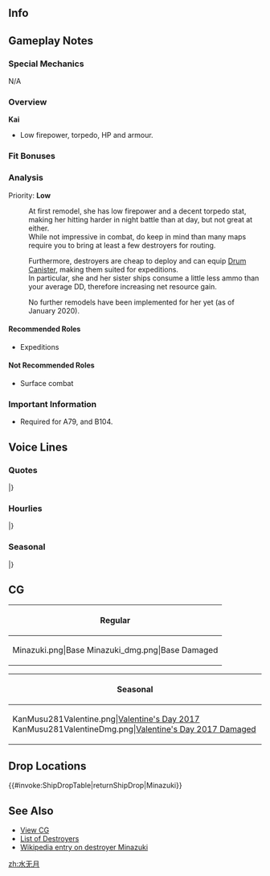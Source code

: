 ==Info==
{{KanmusuInfo|ID=281}}
{{KanmusuInfo|ID=281a}}

==Gameplay Notes==
===Special Mechanics===
N/A

===Overview===
'''Kai'''
* Low firepower, torpedo, HP and armour.

===Fit Bonuses===
{{:{{BASEPAGENAME}}/Equipment Bonuses}}
{{clear}}

===Analysis===
Priority: '''Low'''

:At first remodel, she has low firepower and a decent torpedo stat, making her hitting harder in night battle than at day, but not great at either.
:While not impressive in combat, do keep in mind than many maps require you to bring at least a few destroyers for routing.

:Furthermore, destroyers are cheap to deploy and can equip [[Drum Canister]], making them suited for expeditions.
:In particular, she and her sister ships consume a little less ammo than your average DD, therefore increasing net resource gain.

:No further remodels have been implemented for her yet (as of January 2020). 



====Recommended Roles====
* Expeditions

====Not Recommended Roles====
* Surface combat

===Important Information===
* Required for A79, and B104.

==Voice Lines==
===Quotes===
{{ShipquoteHeader}}
{{ShipquoteKai
| scenario = Introduction
| origin = 睦月型駆逐艦、その六番艦、水無月だよ。遅れてごめん。司令官、よろしくね！……えへへ。
| translation = 6th ship of the Mutsuki-class, Minazuki. Sorry I'm late. Pleased take good care of me commander! ...Ehehe.
| audio = Minazuki-Intro.mp3
}}
{{ShipquoteKai
| scenario = Introduction
| kai = yes
| origin = 睦月型駆逐艦、その六番艦、水無月だよ。司令官、今日も元気に行こう。よろしくねっ♪
| translation = 6th ship of the Mutsuki-class, Minazuki. Commander, let's be energetic today too. Please take good care of me.
| audio = MinazukiKai-Intro.mp3
}}
{{ShipquoteKai
| scenario = Library
| origin = 睦月型駆逐艦、その六番艦、水無月だよ。
横須賀の近く、浦賀で生まれたんだ。睦月型の姉や妹達と共に、緒戦の戦いに参加したんだ。船団護衛も何度も務めたよ。
ん？潜水艦？あれはやっかいな相手だよね。うん、わかるよ。
| translation = I'm the 6th ship of the Mutsuki-class, Minazuki. 
I was born in Uraga near Yokosuka. Along with my older and younger Mutsuki-class sisters, I participated in battles at the start of the war. I also served as a convoy escort lots of times. 
Hmm? Submarines? They're really annoying enemies. Yup, I understand. 
| audio = Minazuki-Library.mp3
}}
{{ShipquoteKai
| scenario = Secretary 1
| origin = ん？ 呼んだかい？ いいよ。
| translation = Hmmm? Did you call me? Ok.
| audio = Minazuki-Sec1.mp3
}}
{{ShipquoteKai
| scenario = Secretary 2
| origin = さっちん？ ……あっ、違った。ううん、何でもないよ。えへへへ。
| translation = Satchin? ...Ah, my mistake. No, it's nothing. Ehehehe.
| audio = Minazuki-Sec2.mp3
}}
{{ShipquoteKai
| scenario = Secretary 3
| origin = 司令官、どうしたのさ？ お腹でも空いた？仕方ない、何か作ってあげよか？いいよ。
| translation = Commander, what's wrong? You're hungry? It can't be helped, shall I go make something? It's fine.
| audio = Minazuki-Sec3.mp3
}}
{{ShipquoteKai
| scenario = Secretary Idle
| origin = おーい。ねぇ、ねぇねぇねぇ、ねーえーっ！ あれ？ 司令官、聞こえてないのかなぁ。……なんか忙しそうだ。仕方ない、さっちんのところでも行ってようかな。よっこいしょ、っと。
| translation = Hoy~. Hey, heyheyhey, heeeey~! Huh? I wonder if the commander didn't hear... He looks busy. It can't be helped, I'll go over to Satchin's. Off I go~
| audio = Minazuki-SecIdle.mp3
}}
{{ShipquoteKai
| scenario = Wedding
| origin = 司令官なに？呼んだ？お。。。そう。。。何あらたまて？えへへ〜何がくれるの？いねいね〜何々。。。あ、これ？開けていいの？じゃあ開けるよ。わあ〜これまじですか？おほわ〜
| translation = What is it Commander? You called? Oh... what... are you up to? Ehehe~ What have you got there for me? That's really nice, what is it... Ah, this? Can I open it? Right, I'll open it. Whoa~ is this real? Whoaaaah~
| audio = Minazuki-Wedding.mp3
}}
{{ShipquoteKai
| scenario = Secretary (Married)
| origin = どうしたの？なんか疲れてるみたいだ。司令官元気ないね。えへ。よし、元気にしてあげるよ。えへへ〜どうだ？え、まだまだ？よし、本気で行くよ〜！
| translation = What's wrong? You look a bit tired. You don't look very good Commander. Ehe~ Right, I'll cheer you up. Ehehe~ How's that? Eh, not enough? Right, I'll do it seriously now~!
| audio = Minazuki-SecMarried.mp3
}}
{{ShipquoteKai
| scenario = Player's Score
| origin = そうかぁ。情報だね。持ってきたげるよ！ 待ってて。ふふっ……はいっ。
| translation = Is that so, information huh. I'll bring it right away! Wait here ok. Huff huff... here~.
| audio = Minazuki-PlayerScore.mp3
}}
{{ShipquoteKai
| scenario = Joining the Fleet
| origin = 睦月型駆逐艦、水無月。出ま～す、えへへ。
| translation = Mutsuki-class destroyer, Minazuki. Setting off. Ehehe.
| audio = Minazuki-JoinFleet.mp3
}}
{{ShipquoteKai
| scenario = Equipment 1
| origin = いいねこれ、うれしいよ。... えへへへ。
| translation = This is good, I'm happy... Ehehehe. 
| audio = Minazuki-Equip1.mp3
}}
{{ShipquoteKai
| scenario = Equipment 2
| origin = おぉ～、なるほどね。そう来たかぁ。
| translation = Ooooh~ I get it now. So this is how it works.
| audio = Minazuki-Equip2.mp3
}}
{{ShipquoteKai
| scenario = Equipment 2
| kai = yes
| origin = おぉ～、なるほどね。そう来たかぁ。ふむふむ。
| translation = Ooooh~ I get it now. So this is how it works. I see, I see.
| audio = MinazukiKai-Equip2.mp3
}}
{{ShipquoteKai
| scenario = Equipment 3
| origin = あはっ！ いいねいいねー！
| translation = Aha! This is great~!
| audio = Minazuki-Equip3.mp3
}}
{{ShipquoteKai
| scenario = Supply
| origin = 頂くね、...えへへへ
| translation = I got it... Ehehehe.
| audio = Minazuki-Supply.mp3
}}
{{ShipquoteKai
| scenario = Docking (Minor)
| origin = ごめん、ちょっとお風呂。司令官……覗くなよ？ って、しないかぁ。
| translation = Sorry, I'll take a short bath. Commander... no peeking OK? Oh, he's gone.
| audio = Minazuki-DockMinor.mp3
}}
{{ShipquoteKai
| scenario = Docking (Major)
| origin = あー、ごめん。ちょっとまずいね、これ。綺麗にするから待ってて。ふぇぇ……。
| translation = Ah, sorry. This is a bit bad huh. I'll go clean myself up so please wait. Fueee~
| audio = Minazuki-DockMajor.mp3
}}
{{ShipquoteKai
| scenario = Construction
| origin = 司令官、新造艦だよ！ 嬉しいねぇ。
| translation = Commander, it's a newly built ship! I'm so happy.
| audio = Minazuki-Construction.mp3
}}
{{ShipquoteKai
| scenario = Return from Sortie
| origin = 司令官、艦隊、戻ったよ！ みんなの無事が、何よりだよね。
| translation = Commander, the fleet is back! Above all, everyone is safe.
| audio = Minazuki-SortieReturn.mp3
}}
{{ShipquoteKai
| scenario = Starting a Sortie
| origin = 艦隊旗艦、駆逐艦水無月。抜錨だよっ！ みんな、続いてねっ！
| translation = Fleet flagship, destroyer Minazuki, setting sail! Everyone, follow me!
| audio = Minazuki-Sortie.mp3
}}
{{ShipquoteKai
| scenario = Starting a Battle
| origin = 敵さん、発見しちゃった……。仕方ない、行くよっ！ みんな、いーい？
| translation = Enemy spotted... It can't be helped, let's go! Alright everyone?
| audio = Minazuki-BattleStart.mp3
}}
{{ShipquoteKai
| scenario = Attack
| origin = 船団護衛じゃない、艦隊戦だよ！ 大丈夫、落ち着けって。よし、いっけぇー！
| translation = This isn't a convoy escort but a naval battle! I'm fine, I'm calm. Alright, let's go~!
| audio = Minazuki-Attack.mp3
}}
{{ShipquoteKai
| scenario = Night Battle Attack
| origin = 敵の潜水艦でも、水上艦でも、今度は……負けないよっ！
| translation = This time... I won't lose even against submarines or surface ships! 
| audio = Minazuki-NightAttack.mp3
}}
{{ShipquoteKai
| scenario = Night Battle
| origin = 追撃だね。分かった、やってみる！ 艦隊、再集結！ 水無月と突撃だよ！
| translation = It's a pursuit. I get it, let's do it! Fleet, form up! Follow me with the attack!
| audio = Minazuki-NightBattle.mp3
}}
{{ShipquoteKai
| scenario = MVP
| origin = えっへへへっ！ 活躍しちゃった？ やるなぁ、自分！ 睦月型やるやるぅ！ もっと褒めていいよ！ ふふっ。
| translation = Ehehehe~! I had the best efforts? Go me! The Mutsuki-class can do it! Praise me more! Fufu~
| audio = Minazuki-MVP.mp3
}}
{{ShipquoteKai
| scenario = Minor Damage 1
| origin = うわーうぐー
| translation = Whoa~ Urgh~
| audio = Minazuki-MinorDamage1.mp3
}}
{{ShipquoteKai
| scenario = Minor Damage 2
| origin = 行ったい！もう、水無月起こるよ！
| translation = That hurts! Man, I'll get angry!
| audio = Minazuki-MinorDamage2.mp3
}}
{{ShipquoteKai
| scenario = Major Damage
| origin = いっつつ……。なんだよもう、サイアク！ まだ航行できるから、沈まないから！
| translation = Owow... What in the world, this is the worst! I can still move, I won't sink!
| audio = Minazuki-MajorDamage.mp3
}}
{{ShipquoteKai
| scenario = Sunk
| origin = え。。。沈んでる。。。嘘。。。さっちん、ふみちゃん。。。ごめん
| translation = Eh... I'm sinking... it can't be... Satchin, Fumi-chan... Sorry.
| audio = Minazuki-Sinking.mp3
}}
|}<references/>

{{clear}}

===Hourlies===
{{ShipquoteHeader | type = hourly}}
{{ShipquoteKai
| scenario = 00:00
| origin = 司令官、午前0時になったよ。今日は一緒に夜更かしだね。まぁ、水無月はいいよ？　ふひひ♪
| translation = Commander, it's midnight. Today we're staying up late together huh. Well, I'm fine with that. Fuhihi♪
| audio = MinazukiKai-0000.mp3
}}
{{ShipquoteKai
| scenario = 01:00
| origin = マルヒトマルマルだよ。真夜中だね。お茶でも入れよっか。いらない？　いる？　どっち？
| translation = It's 0100. It's the dead of hight huh. Want me to pour some tea? No? Yes? Which is it?
| audio = MinazukiKai-0100.mp3
}}
{{ShipquoteKai
| scenario = 02:00
| origin = マルフタぁマルマル。丑三つ時ってやつだね。司令官は幽霊とか信じる？　ぁあ、そう。ふーん、つまんないような、そうでもないような…
| translation = 0200. It's the hour of the cow now. Commander, do you believe in ghosts? Ah, is that so. Humph, that's boring, it's not even...
| audio = MinazukiKai-0200.mp3
}}
{{ShipquoteKai
| scenario = 03:00
| origin = あ、司令官寝てるかも。しめしめ♪　マルサンマル…なんだ、起きてるじゃん。つまんなんなー。あーもー！　寝ててくんないと！
| translation = Ah, looks like the commander is asleep. So far so good♪ 0300... oh he's awake. I'm bored~. Ah, no~! He went back to sleep! 
| audio = MinazukiKai-0300.mp3
}}
{{ShipquoteKai
| scenario = 04:00
| origin = 司令官、マルヨンマルマルになったよ。もうすぐ朝だねぇ。はうぅぅ、流石に眠いねー。こんどこそお茶淹れるよ。コーヒーが良いかな？　はーい♪
| translation = Commander, it's now 0400. It's almost morning. *yawn* I'm really sleepy. I'll brew the tea this time. Or is coffee better? Yay~♪
| audio = MinazukiKai-0400.mp3
}}
{{ShipquoteKai
| scenario = 05:00
| origin = マルゴーマルマル。はい、コーヒーどうぞ。司令官、ブラックでいいの？　オットナー♪　この香りいいよね。好きだな―、にひひ♪
| translation = 0500. Here is your coffee. Commander, is black ok? How grown up♪ This smell smell is nice. I like it~ nihihi♪
| audio = MinazukiKai-0500.mp3
}}
{{ShipquoteKai
| scenario = 06:00
| origin = マルロクマルマルだよ。朝だね。皆を起こしてくるよ。みんなー！　朝だよ―！　起きて―、起きてよー！　総員起こしだよー！！
| translation = It's 0600. It's morning. I'll go wake everyone. Everyone~! It's morning~! Wakey wakey~! All hands assemble~!!
| audio = MinazukiKai-0600.mp3
}}
{{ShipquoteKai
| scenario = 07:00
| origin = マルナナマルマル。朝食の時間だね。簡単なのだったら作るよ？　いーい、簡単で？　そう？　じゃあ、ちょっと待ってて。
| translation = 0700. It's time for breakfast. I'll go make a simple one OK? Is something simple fine? Is that so? Alright, please wait.
| audio = MinazukiKai-0700.mp3
}}
{{ShipquoteKai
| scenario = 08:00
| origin = マルハチマルマル。はい、簡単だけど朝食の用意出来たよ。ここに置くね？　うん、そう、朝からお茶漬け。このヤカンのお茶を…そう、ドバーってかけて。どう？
| translation = 0800. Here, the simple breakfast is ready. I'll leave it here ok? Oh, yeah, you want some ochazuke. There's a kettle of tea here... that's right, just pour it all in. How is it?<ref>Ochazuke is green tea poured over rice.</ref>
| audio = MinazukiKai-0800.mp3
}}
{{ShipquoteKai
| scenario = 09:00
| origin = マルキュウマルマルだよ。さぁ、朝食も済んだし、朝のお勤めと行きますか―。うふふ♪　任務から片付ける？　それとも遠征管理？　どうしよっか？
| translation = It's 0900. Ah, now that we're done with breakfast, let's get started on our morning duties. Ufufu~♪ Shall we get done with missions? Or managing expeditions? What should we do?
| audio = MinazukiKai-0900.mp3
}}
{{ShipquoteKai
| scenario = 10:00
| origin = ヒトマルマルマル。お、ふみちゃん。元気？ あ、そーお？ いいねいいね！ そうだね。 今度22駆みんなで、遠征とか行きたくない？すげ～長いやつとか。あははっ！
| translation = 1000. Ah, Fumi-chan. Are you doing well? Ah, is that so? That's great! That's right. Do you want to go on an expedition with the rest of us 22 DesDiv members? A reeeaaalllyy long one. Ahaha~!<ref>Minazuki was part of the 22nd Destroyer Division along with [[Nagatsuki]], [[Fumizuki]] and [[Satsuki]].</ref>
| audio = MinazukiKai-1000.mp3
}}
{{ShipquoteKai
| scenario = 11:00
| origin = ヒトヒトマルマルだけど……なんか、お腹空かない？ 司令官、どーお？ 流石に、朝がちょっと軽かったかなぁ。
| translation = It's only...1100, but somehow I'm feeling hungry? What should I do Commander? I guess breakfast might have been a bit too simple.
| audio = MinazukiKai-1100.mp3
}}
{{ShipquoteKai
| scenario = 12:00
| origin = ヒトフタマルマル！ さ、お昼ごはん！ どうしよう？ また簡単なの作ってもいいけど。そうそう、今伊良湖ちゃんも食堂やってるんだって。行ってみよっか！ ふふふっ。
| translation = 1200! Now, it's lunchtime! What should we do? I can make another simple meal. Oh that's right, Irako-chan is operating a cafeteria now. Let's go have a look! Fufufu~
| audio = MinazukiKai-1200.mp3
}}
{{ShipquoteKai
| scenario = 13:00
| origin = おなかいっぱーい。んあ、ヒトサンマルマル。司令官、ちょっと食べすぎちゃったねぇ。バルジが……うん。まだ、大丈夫。ふひひひ。
| translation = I'm full~. Ah, 1300. Commander, I think I ate a little too much. My bulge is... Yeah, I'm still fine. Fuhihihi.
| audio = MinazukiKai-1300.mp3
}}
{{ShipquoteKai
| scenario = 14:00
| origin = ヒトヨンマルマ……お、さっちん！ やっほー、元気してる？ そーお？ んーじゃあさぁ、秘書艦代わって？ ダメ？ あっ、司令官。なんで睨んでんの？ えへー……
| translation = 140... Oh, Sacchin! Yoohoo, are you doing well? Is that so? Hey, do you want to trade places and be the secretary ship? No? Ah, Commander, why are you staring? Ehe~...
| audio = MinazukiKai-1400.mp3
}}
{{ShipquoteKai
| scenario = 15:00
| origin = さっちんさぁ、今度ふみちゃんとながながと、みんな揃って遠征行かない？ すんげぇ長いやつ。豪華なおべんと持ってさ！ なんか楽しくない？ え、それもダメー？ちぇー。あ、ヒトゴーマルマルでした！
| translation = Hey Sacchin, next time, how about we go on an expedition together with Fumichan and Naganaga? A reaaaalllllyyy long one. Along with a luxurious bento! It sounds fun right? Eh, still a no? Tch. Ah, it's 1500.<ref>Sacchin = Satsuki; Fumichan = Fumizuki; Naganaga = Natatsuki</ref>
| audio = MinazukiKai-1500.mp3
}}
{{ShipquoteKai
| scenario = 16:00
| origin = ヒトロクマルマル。はぁ、何か疲れたねぇー、今日も。 ……え、まだ終わってない？ そうでしたー。いひひひー。
| translation = 1600. *Sigh*, I feel kind of tired, today is... Eh, it's not over? Is that right. Ihihihi~
| audio = MinazukiKai-1600.mp3
}}
{{ShipquoteKai
| scenario = 17:00
| origin = ヒトナナマルマルだよ、司令官！ ほらほら、夕焼けが綺麗だねぇ、あはっ。いいよね、夕焼けの海。好きなんだなぁ……えへへ。
| translation = It's 1700. Commander! Look at that, the sunset is beautiful right. Aha~. The sea at sunset is great isn't it. I like it... Ehehe.
| audio = MinazukiKai-1700.mp3
}}
{{ShipquoteKai
| scenario = 18:00
| origin = ヒトハチマルマルになったよ。今日もがんばらだね。艦隊を一旦港に戻そう。さて、夜は気合入れて作っちゃおうかなぁ。何を、って……夜ご飯だよ、夜ご飯！ 待ってて。
| translation = It's now 1800. We worked hard today. The fleet is returning to port. Now then, should I put all my efforts into making it. "Making what"... Dinner, dinner of course! Please wait.
| audio = MinazukiKai-1800.mp3
}}
{{ShipquoteKai
| scenario = 19:00
| origin = とん、とん、とんっと！ いひひっ。 これをこう、っと！ えへへっ。 司令官、待っててね。もうちょっとでできるから！ ああ、今はねぇ、えっと……うん！ ヒトキュウマルマルだよ！
| translation = *chop* *choppity* *chop*! Ihihi~ And this too! Ehehe~. Commander, please wait alright. It will be done in a while! Ah, it's now... Yeah! It's 1900!
| audio = MinazukiKai-1900.mp3
}}
{{ShipquoteKai
| scenario = 20:00
| origin = フタマルマルマル。そして、じゃじゃーん！ 今晩はね、カニコロッケ定食だよ！ 存分に召し上がれ♪
| translation = 2000. And now, ta dah! Tonight is, a crab croquette set meal! Please eat it all up♪
| audio = MinazukiKai-2000.mp3
}}
{{ShipquoteKai
| scenario = 21:00
| origin = フタヒトマルマルだよ。司令官、水無月のカニコロッケ、どうだった？ 美味しかった？ あはっ、そーお？ よかったぁ。ぶいっ！
| translation = It's 2100. Commander, how were my crab croquettes? Were they delicious? Aha~, is that so? That's great. Whee~!
| audio = MinazukiKai-2100.mp3
}}
{{ShipquoteKai
| scenario = 22:00
| origin = フタフタマ……ぇ、川内さん。何ですか？ ……夜戦、ですか？ いやぁ……水無月はどっちかっていうと、船団護衛のが得意で……。 え？ やればなんとかなる？ いやぁ、どうでしょう、どうかなぁ？ ねえ、司令官？ ……あれっ？ 司令官！？
| translation = 220... Eh, Sendai-san. Did you need something? ...A night battle? No... if you ask me what I'm good at, I'd say convoy escorting... Eh? I'll somehow manage? No way, I don't know, should I? Hey, Commander? ...Huh? Commander!?
| audio = MinazukiKai-2200.mp3
}}
{{ShipquoteKai
| scenario = 23:00
| origin = フタサンマルマル。ふ～、助かったぁ～。司令官酷いよぉ、ちゃんと止めてくれないと。ふへぇ～…
| translation = 2300. Fuu~ I'm saved~. Commander you're horrible, you should've stopped her properly. Fuhe~
| audio = MinazukiKai-2300.mp3
}}
|}<references/>

{{clear}}

===Seasonal===
{{SeasonalHeaderOld}}
{{SeasonalQuote
|scenario = [[Seasonal/Autumn_2016|Autumn 2016]]
|origin = 季節は秋だよ。司令官はなんの秋？…さっちんは食欲の秋、ふみちゃんは読書の秋、ながながはスポーツの秋かなぁ。司令官はなんだろうねぇ？恋の秋…だったり？
|translation =	It’s autumn now. What does autumn mean to you, Commander? …I think Sacchan thinks of her appetite, Fumi-chan thinks of reading, and Naganaga thinks of sports. What about you, Commander? Is autumn possibly for… love?
|audio = Minazuki_Autumn_2016_Sec1.mp3
|notes = 
}}
{{SeasonalQuote
|scenario = [[Seasonal/Saury_2016|Saury Festival 2016]]
|origin = わぁぁ、これが噂に聞く、鎮守府秋刀魚祭り？どんだけの艦隊が秋刀魚漁に出てるっていうだろ…何か凄すぎ…へへへ…
|translation =	Whoa, so this is the Naval Base Saury Festival I’ve heard so much about? Just how many fleets are heading out saury fishing… There’s so many… Hehehe…
|audio = Minazuki_Sec1_Saury_2016.mp3
|notes = 
}}
{{SeasonalQuote
|scenario = [[Seasonal/Autumn_2016|Autumn 2016]]
|origin = えぇ、特別なワイン？そうなの？世界的に？ふぁ、これが…あふぁ、酒臭ぁ！って、ポーラさん？！
|translation =	Eh, a special wine? Really? World famous? Whoa, so this is… Gah, it reeks of alcohol! Wait, Pola-san!?
|audio = Minazuki_MidAutumn_2016_Sec1.mp3
|notes = 
}}
{{SeasonalQuote
|scenario = [[Seasonal/Christmas_2016|Christmas 2016]]
|origin = さっちん、さっちん！！これ美味しい♪あぁ、こっちも♪はぅ、クリスマスって、これは罠だ♪バルジできちゃう、バルジ♪
|translation =	Sacchin, Sacchin!! This is delicious♪ Ah, this too♪ Wow, Christmas is a trap♪ I’m so going to get a bulge♪
|audio = Minazuki_Christmas_2016_Sec1.mp3
|notes = 
}}
{{SeasonalQuote
|scenario = [[Seasonal/End_of_Year_2016|End of Year 2016]]
|origin = えぇ、大掃除？あぁ、そっか。もうその季節なんだ。仕方ない、やりますか？さっちん、ふみちゃん、ながなが、みんあやるよ！箒持って、よし！
|translation =	Eh, a spring clean? Ah, I see. It’s already that time of year. Well then, shall we get started? Fumi-chan, Naganaga, let’s do this! Broom, check!
|audio = Minazuki_End_Of_Year_2016_Sec1.mp3
|notes = 
}}
{{SeasonalQuote
|scenario = [[Seasonal/New_Year_2017|New Year 2017]]
|origin = 司令官、あけましておめでとう。えへへへぇ。今年もどうぞよろしくお願いね。さあ、お年玉、いつでもどぞ。ん？ん？
|translation =	Happy New Year, Commander. Ehehehe. Look after me this year too. Now, feel free to give me New Year’s money. Hmm? Hmm?
|audio = Minazuki_New_Year_2017_sec1.mp3
|notes = 
}}
{{SeasonalQuote
|scenario = [[Seasonal/Setsubun_2017|Setsubun 2017]]
|origin = うふ、節分ね！いいねいいね！えぇ、セッツブーンって、発音違うよ？えぇ…なんでそんなの自信満々なの…えぇ…
|translation =	Ufu, it’s Setsubun! It’s great! Eh, “Setsubuun” doesn’t sound right. Eh… Why are you looking so confident… Eh…
|audio = Minazuki_Setsubun_2017.mp3
|notes = 
}}
{{SeasonalQuote
|scenario = [[Seasonal/Valentine%27s_Day_2017|Valentine’s Day 2017]]
|origin = なんか鎮守府全体が甘い香り。これって…？あぁ、そうか、チョコづくり。そっかぁ！…やば、出遅れたかも。材料まだ、酒保に残ってるかな？急がないと！
|translation = The whole naval base smells sweet for some reason. Could it be…? Ah, right, chocolate making. I see! …Oh no, I think I’m behind. Are there any ingredients left in the PX? I need to hurry!
|audio = Minazuki_Valentine_Sec1.ogg
|notes = 
}}
{{SeasonalQuote
|scenario = [[Seasonal/White_Day_2017|White Day 2017]]
|origin = えへへ、司令官、これ、水無月チョコのおかえし？ありがとう、嬉しいね。えへへ。
|translation =	Ehehe, is this in return for my chocolates, Commander? Thank you, I’m happy. Ehehe.
|audio = Minazuki_White_Day_2017.mp3
|notes = 
}}
{{SeasonalQuote
|scenario = [[Seasonal/Coming_of_Spring_2017|Spring 2017]]
|origin = 春は好きだよ。だって、水無月が就役した季節だし。桜も綺麗だしね。えへへ、皆でお花見行っちゃう？いいよね!
|translation =	I like spring. I mean, it was the season that I was commissioned. The cherry blossoms are beautiful too. Ehehe, shall we go cherry blossom viewing with everyone? It’ll be great!
|audio = Minazuki_Spring_Sec1_2017.mp3
|notes = 
}}
{{SeasonalQuote
|scenario = [[Seasonal/Fourth_Anniversary|4th Anniversary]]
|origin = ふぇー、四周年なの？すごいね。水無月もお祝いするよ。司令官、おめでと、そして…ありがとね。…えへへへ…照れるねぇ。
|translation =	Whoa, it’s the 4th Anniversary? Amazing. I’ll celebrate too. Commander, congratulations, and… thank you. …Ehehe… That was awkward.
|audio = Minazuki_4th_Anniversary_Sec1_2017.mp3
|notes = 
}}
{{SeasonalQuote
|scenario = [[Seasonal/Rainy_Season_2017|Rainy Season 2017]]
|origin = この季節は…苦手だね。うん、なんかね、気分があまり乗らないんだ。あぁ、もちろん、任務とあらば出撃するよ。それは…うん、心配しないでもいいよ。えへへ。
|translation =	I don’t… like this season. Yeah, it just kinda can’t get in the mood. Ah, I’ll definitely sortie for missions. So… yeah, don’t worry. Ehehe.
|audio = Minazuki_Rainy_Season_Sec1_2017.mp3
|notes = 
}}
{{SeasonalQuote
|scenario = [[Seasonal/Early_Summer_2017|Early Summer 2017]]
|origin = うん、そう。昔はね、この季節は水無月って言ったんだって。この名前、気に入ってるんだ。えへへぇ。
|translation =	Yes, that’s right. This season used to be called “Minazuki” in the olden days. I like that name. Ehehe.
|audio = Minazuki_Sec1_Summer_2017.mp3
|notes = 
}}
{{SeasonalQuote
|scenario = [[Seasonal/Summer_2017|Midsummer 2017]]
|origin = あぁ、もう、みんな水着着て浮かれちゃって。たく、艦隊をなんだっと。てか…いいな、いいな。ちぇ。
|translation =	Ah, jeez, everyone is playing around in swimsuits. Good grief, is this even a fleet. I mean… this is very nice. Tch.
|audio = Minazuki_Sec1_Midsummer_2017.mp3
|notes = 
}}
{{SeasonalQuote
|scenario = [[Seasonal/Fifth_Anniversary|5th Anniversary]]
|origin = はぅ、ついに五周年なの？やばいね。水無月もお祝いするね。司令官、おめでとう…ん、ありがとう。なんか…うん、嬉しいね。
|translation =	Whoa, it’s finally the 5th Anniversary? Amazing. I’ll congratulate you too. Congratulations, Commander… Mmm, thank you. I’m kinda… yeah, happy.
|audio = Minazuki_5th_Anniversary_Sec1.mp3
|notes = 
}}
{{SeasonalQuote
|scenario = [[Seasonal/Late_Autumn_2018|Late Autumn 2018]]
|origin = ハックション！さすがに寒くなってきたわね。司令官、風引かないでね。えぇ、水無月？水無月はれんれんらいじょ…ハックション！あれ？あれれ。
|translation =	*Achoo*! It's really gotten colder. Commander, don't catch a cold. Eh, me? I'm todally fide... *Achoo*! Oh? Uhoh.
|audio = Minazuki_Late_Autumn_2018_Sec2.mp3
|notes = Secretary 2
}}
|}<references/>

{{clear}}

==CG==
{| class="mw-collapsible mw-collapsed wikitable" style="width: 100%;"
!Regular
|-
|<gallery>
Minazuki.png|Base
Minazuki_dmg.png|Base Damaged
</gallery>
|}

{| class="mw-collapsible mw-collapsed wikitable" style="width: 100%;"
!Seasonal
|-
|<gallery>
KanMusu281Valentine.png|[[Seasonal/Valentine%27s_Day_2017|Valentine's Day 2017]]
KanMusu281ValentineDmg.png|[[Seasonal/Valentine%27s_Day_2017|Valentine's Day 2017 Damaged]]
</gallery>
|}

==Drop Locations==
{{#invoke:ShipDropTable|returnShipDrop|Minazuki}}

==See Also==
*[[{{PAGENAMEE}}/Gallery|View {{PAGENAME}} CG]]
*[[EliteDD|List of Destroyers]]
*[[wikipedia:Japanese_destroyer_Minazuki_(1926)| Wikipedia entry on destroyer Minazuki]]
{{shiplist}}
[[zh:水无月]]